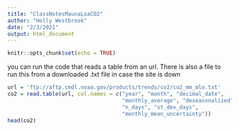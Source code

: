 ```yaml
---
title: "ClassNotesMaunaLoaCO2"
author: "Holly Westbrook"
date: "2/3/2021"
output: html_document
---
```


```r
knitr::opts_chunk$set(echo = TRUE)
```
you can run the code that reads a table from an url. There is also a file to run this from a downloaded .txt file in case the site is down

```r
url = 'ftp://aftp.cmdl.noaa.gov/products/trends/co2/co2_mm_mlo.txt'
co2 = read.table(url, col.names = c("year", "month", "decimal_date",
                                    "monthly_average", "deseasonalized",
                                    "n_days", "st_dev_days",
                                    "monthly_mean_uncertainty"))
head(co2)
```